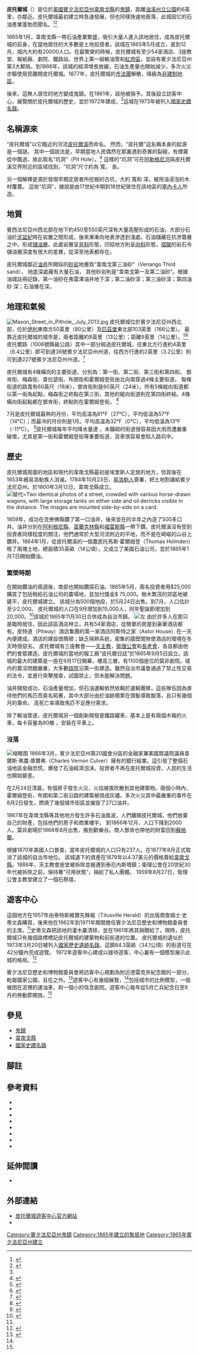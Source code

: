 {{noteTA
|G1=美国州份
|G2=unit
}}
{{coord|41|31|26|N|79|34|53|W|display=title}}
{{Geobox|Settlement
|name=皮托爾城
|other_name=Pit Hole
|other_name1=Pithole City
|category=[[鬼鎮|鬼鎮]]
|image=PitholePA.jpg
|image_caption=2009年10月的皮托爾城，山上為遊客中心。
|image_size=300
|image_alt=View from the bottom of a sparsely-wooded, inclined fielded in early autumn with a building overlooking the valley visible at the top.
|etymology=皮托爾溪
|etymology_type=名稱來源
|country=[[美國|美國]]
|state=[[賓夕法尼亞州|賓夕法尼亞州]]
|region=[[韋南戈縣|韋南戈縣]]
|municipality=
|region_type=縣
|elevation_imperial=1316
|lat_d=41
|elevation_note=<ref>{{cite web |url={{GNIS 3|1204411}} |title=Pithole City|work=[[地名資訊系統|Geographic Names Information System]] |publisher=[[美國地質調查局|United States Geological Survey]] |accessdate=2011-04-06}}</ref>
|lat_m=31
|lat_s=26
|lat_NS=N
|long_d=79
|long_m=34
|long_s=53
|long_EW=W
|established={{Start date|1865|5|24}}
|owner=賓夕法尼亞歷史和博物館委員會
|established_type=成立
|established1=1865年11月30日
|established1_type = 市法團成立
|established1_label=市法團成立日期
|established2=1877年8月
|established2_type=市法團解散
|established2_label=市法團解散日期
|established3=1973年3月20日
|established3_type=列入國家歷史名勝名錄
|established3_label=列入國家歷史名勝名錄日期
|visitation_date=
|timezone=[[美國東部時間|美國東部時間]]
|code=73001667
|utc_offset=-5
|timezone_DST=[[美國東部時間|美國東部夏令時間]]
|utc_offset_DST=-4
|code_type=[[國家史蹟名錄|編號]] #
|code_label=皮托爾城在國家史蹟名錄的編號
|code_note=<ref>{{cite web |url=http://nrhp.focus.nps.gov |title=NPS Focus |work=[[國家史蹟名錄|National Register of Historic Places]] |publisher=[[美國國家公園管理局|National Park Service]] |accessdate=2010-02-12 |archive-date=2008-07-25 |archive-url=https://web.archive.org/web/20080725123211/http://nrhp.focus.nps.gov/ |dead-url=no }}</ref>
|map=Pithole map.svg
|map_caption=皮托爾城街道圖|map_size=300|map1=Pennsylvania Locator Map.PNG
|map1_caption=皮托爾城在賓夕法尼亞州的位置
|map1_size=300
|map1_locator=Pennsylvania
}}

'''皮托爾城'''（{{lang-en|'''Pithole City'''}}）是位於[[美國|美國]][[賓夕法尼亞州|賓夕法尼亞州]][[韋南戈縣|韋南戈縣]]的[[鬼鎮|鬼鎮]]，距離[[油溪州立公園|油溪州立公園]]約6英里，亦鄰近{{tsl|en|Drake Well Museum|德雷克井博物館}}。皮托爾城最初建立時急速發展，但也同樣快速地衰落，此城因它的石油產業蓬勃而聞名。<ref name="PA DCNR">{{cite web|url=http://www.dcnr.state.pa.us/stateparks/Parks/oilcreek.aspx|title=Oil Creek State Park|accessdate=2010-02-27|publisher=Pennsylvania Department of Conservation and Natural Resources|archive-date=2009-08-14|archive-url=https://web.archive.org/web/20090814162709/http://www.dcnr.state.pa.us/stateparks/parks/oilcreek.aspx|dead-url=no}}</ref><ref>{{cite news |title=Pithole's Rise and Fall |date=1879-12-26 |format=[[PDF|PDF]] |newspaper=[[The_New_York_Times|The New York Times]] |accessdate=2010-02-16 |url=http://query.nytimes.com/mem/archive-free/pdf?res=9C07E0DB163EE63BBC4E51DFB4678382669FDE |page=2 |archive-date=2011-06-04 |archive-url=https://web.archive.org/web/20110604161106/http://query.nytimes.com/mem/archive-free/pdf?res=9C07E0DB163EE63BBC4E51DFB4678382669FDE |dead-url=no }}</ref>

1865年1月，韋南戈縣一帶石油產業繁盛，吸引大量人進入該地居住，成為皮托爾城的前身，在當地居住的大多數是土地投資者。該城在1865年5月成立，直到12月，城内大約有20000人口。在最繁榮的時候，皮托爾城有至少54家酒店、3座教堂、報紙廠、劇院、鐵路站、世界上第一組輸油管和[[紅燈區|紅燈區]]，並設有賓夕法尼亞州第3大郵局。到1866年，該城的經濟增長放緩，石油生產量也開始減少，多次火災亦驅使居民離開皮托爾城。1877年，皮托爾城的[[市法團|市法團]]解散，降級為[[非建制地區|非建制地區]]。

後來，這無人居住的地方變成鬼鎮。在1961年，該地被捐予{{tsl|en|Pennsylvania Historical and Museum Commission|賓夕法尼亞歷史和博物館委員會}}。其後設立訪客中心，展覽關於皮托爾城的歷史，並於1972年建成，<ref name="Love"/>這城在1973年被列入[[國家史蹟名錄|國家史蹟名錄]]。

== 名稱源來 ==
“皮托爾城”以它臨近的河流[[皮托爾溪|皮托爾溪]]而命名。{{Sfn|Darrah|1972|p=1}}  然而，“皮托爾”這名稱本身的起源是一個謎。 其中一個説法是，早期當地人民偶然在那裏遇到奇異的裂縫，有煙霧從中飄過，故此取名“坑洞”（Pit Hole）。<ref name="Hirschl">{{Cite news|title=A peak {{sic}} at Pithole's past|last=Hirschl|first=Beatrice Paul|date=1996-08-12|newspaper=Pittsburgh Post-Gazette|page=D1}}</ref> 這樣的“坑洞”可在[[阿勒格尼河|阿勒格尼河]]與皮托爾溪交界附近的區域找到，“坑洞”尺寸約為 {{Convert|14|in|cm|0}} 寬， {{Convert|8|ft|m|0}}長。

另一個解釋是源於發現早期定居者所挖掘的古坑，大約{{Convert|8|ft|m|0}} 寬和{{Convert|12|ft|m|0}} 深，被用油浸泡的木材覆蓋。 這些“坑洞”，據說是由17世紀中期到18世紀居住在該地區的[[塞內卡人|塞內卡人]]所造。{{Sfn|Darrah|1972|p=2}}

== 地質 ==
賓西法尼亞州西北部在地下約450至550英尺深有大量高壓形成的石油，大部分石油於[[泥盆紀|泥盆紀]]時在岩層之間形成，後來漸漸向地表滲透到淺處。{{Sfn|Caplinger|1997|pp=4, 6}}石油儲藏在抗滲蓋層之中，形成[[石油儲層|儲油層]]。此處岩層呈[[背斜|背斜]]形態，凹陷地方則呈[[向斜|向斜]]形態，[[褶皺|褶皺]]的岩石令儲油層深度有很大的差異，從{{Convert|4000|ft}}深至地表都存在。{{sfn|Caplinger|1997|pp=4, 6}}

皮托爾城鄰近[[油井|油井]]所開採的[[砂岩|砂岩]]地層爲“韋南戈第三油砂”（Venango Third sand），{{sfn|Pees|1998|p=15}} 地底{{Convert|450|to|550|ft|m|-1}}深處藏有大量石油，{{sfn|Pees|1998|p=15}} 其他砂岩則是“韋南戈第一及第二油砂”。根據油城註冊記錄，第一油砂在弗雷澤油井地下{{Convert|115|ft|m|0}}深；第二油砂{{Convert|345|ft|m|0}}深；第三油砂{{Convert|480|ft|m|0}}深；第四油砂 {{Convert|600|ft|m|0}}深；石油層在{{Convert|615|ft|m|0}}深。{{sfn|Darrah|1972|pp=11–12}}

== 地理和氣候 ==
[[File:Mason_Street_in_Pithole,_July_2013.jpg|thumb]]
皮托爾城位於賓夕法尼亞州西北部，位於[[伊利_(賓夕法尼亞州)|伊利]]東南方50英里（80公里）及[[匹茲堡|匹茲堡]]東北部103英里（166公里）。 最靠近皮托爾城的城市是{{le|泰特斯維爾 (賓夕法尼亞州)|Titusville, Pennsylvania|泰特斯維爾}}，兩者距離約8英里（13公里）；距離{{le|油城 (賓夕法尼亞州)|Oil City, Pennsylvania|油城}}9英里（14公里）。<ref>{{Cite map |publisher=United States Geological Survey |title=Oil City, Pennsylvania |year=1983 |scale=1 : 100,000 |series=30 × 60 Minute Series (Topographic)}}</ref><ref>{{Cite map |publisher=United States Geological Survey |title=Warren, Pennsylvania – New York |year=1983 |scale=1 : 100,000 |series=30 × 60 Minute Series (Topographic)}}</ref>皮托爾路（1006號縣級公路）其中一部分經過皮托爾城，往東北方行進約4英里（6.4公里）即可到達36號賓夕法尼亞州州道，往西方行進約2英里（3.2公里）則可到達227號賓夕法尼亞州州道。<ref>{{Cite map |publisher=Pennsylvania Department of Transportation |title=General Highway Map Venango County, Pennsylvania |year=2011 |scale=1 : 65,000 |series=Type 10 |url=ftp://ftp.dot.state.pa.us/public/pdf/BPR_pdf_files/Maps/GHS/Roadnames/Venango_GHSN.pdf |accessdate=2011-04-01 }}{{dead link|date=2018年1月 |bot=InternetArchiveBot |fix-attempted=yes }}</ref>

皮托爾城有4條橫向的主要街道，分別為：第一街、第二街、第三街和第四街。 鄧肯街、梅森街、普拉瑟街、布朗街和霍爾姆登街由北向南穿過4條主要街道。 每條街道的路寬有60英尺（18米），鄧肯街則是80英尺（24米）。{{Sfn|Darrah|1972|p=29}}所有5條縱向街道都以第一街為起點，梅森街之終點在第三街，其他的縱向街道則在第四街終結。4條橫向街起點都在鄧肯街，終點則在霍爾姆登街。 <ref>{{Cite map|publisher=Murdock and Hanning|date=1865-10|title=Map showing the subdivisions of the Holmden, Hyner, Morey, McKinney, Dawson, Rooker, Blackmer, Ball, Walter, Holmden, Reynolds, Luther Wood & Copeland Farms on Pithole Creek|scale=1 = 5 [[鏈_(量度單位)|Chain]]}}</ref>

7月是皮托爾城最熱的月份，平均高溫為81°F（27°C），平均低溫為57°F（14°C）；而最冷的月份則是1月。平均高溫為32°F（0°C），平均低溫為13°F（-11°C）。 <ref name="twc">{{cite web|url=http://www.weather.com/weather/wxclimatology/monthly/52249:20|title=Monthly Averages for Historic Pithole City|accessdate=2010-02-17|publisher=The Weather Channel|archive-date=2018-09-16|archive-url=https://web.archive.org/web/20180916040256/https://weather.com/weather/wxclimatology/monthly/52249:20|dead-url=no}}</ref>皮托爾城每年平均降水量達{{Convert|44|in|mm|0}} ，未鋪砌的街道很容易因大雨而遭嚴重破壞，{{Sfn|Darrah|1972|p=63}}尤其是第一街和霍爾姆登街等重要街道，貨車很容易會陷入路坑中。{{Sfn|Darrah|1972|pp=27, 63}}

== 歷史 ==
皮托爾城周圍的地區和現代的韋南戈縣最初是埃里斯人定居的地方，但其後在1653年被易洛魁族人消滅。1784年10月23日，[[易洛魁人|易洛魁人]]簽署{{tsl|en|Treaty of Fort Stanwix (1784)|斯坦尼克斯堡條約}}，把土地割讓給賓夕法尼亞州。於1800年3月12日，韋南戈縣成立。{{Sfn|Hottenstein|Welch|1965|p=125}}
[[File:UnitedStatesWell-PitholePA.jpg|替代=Two identical photos of a street, crowded with various horse-drawn wagons, with large storage tanks on either side and oil derricks visible in the distance. The images are mounted side-by-side on a card.]]
 
1859年，{{Translink|en|Edwin Drake|埃德溫·德雷克}}成功在克勞佛縣鑽了第一口油井，後來並在的半年之內造了500多口井。油井分別在[[阿利根尼縣_(賓夕法尼亞州)|阿利根尼縣]]、[[富蘭克林縣_(賓夕法尼亞州)|富蘭克林縣]]和[[福雷斯縣_(賓夕法尼亞州)|福雷斯縣]]一帶下鑽。皮托爾溪沒有受到投資者同樣程度的關注，他們通常於大型河流附近的平地，而不是在崎嶇的山谷上鑽井。1864年1月，{{Tsl|en|Isaiah Frazier|以賽亞·弗雷澤}}從皮托爾溪的一個農民托馬斯·霍爾姆登（Thomas Holmden）租了兩塊土地，總面積35英畝（14公頃），又成立了美國石油公司，並於1865年1月7日開始鑽油。{{Sfn|Darrah|1972|p=10}}

=== 繁榮時期 ===
在開始鑽油的兩週後，南部也開始鑽探石油。1865年5月，兩名投資者用$25,000購買了包括租給石油公司的農場地，並加付獎金$ 75,000。樹木繁茂的郊區地被鏟平，皮托爾城建立。 該城分為500個地段，於5月24日出售。到7月，人口估計至少2,000。 {{Sfn|Darrah|1972|p=32}} 皮托爾城的人口在9月增加到15,000人，同年聖誕節增加到20,000。<ref>{{Cite news|url=http://query.nytimes.com/mem/archive-free/pdf?res=9E0CE3DA1338E033A2575BC0A96F9C94659FD7CF|title=Tappan's Mushroom City|date=1884-09-08|newspaper=The New York Times|accessdate=2010-02-16|page=8|format=PDF|archive-date=2012-11-10|archive-url=https://web.archive.org/web/20121110205053/http://query.nytimes.com/mem/archive-free/pdf?res=9E0CE3DA1338E033A2575BC0A96F9C94659FD7CF|dead-url=no}}</ref>該城於1865年11月30日合併成為自治市鎮。{{Sfn|Bell|1890|p=121}}
[[File:Pithole_Holmden_Street.jpg|左]]
由於許多人在那只是臨時居住，因此該區酒店林立，共有54家酒店，從簡單的房屋到豪華酒店都有。皮特道（Pitway）酒店集團的第一家酒店阿斯特之家（Astor House）在一天內便建成。酒店的建設很簡陋；缺乏隔熱系統，密集的牆壁間隙使酒店的環境在冬天時很惡劣。{{Sfn|Tassin|2007|p=5}} 皮托爾城有三座教會——[[天主教會|天主教]]，[[循道宗|衛理公會]]和[[長老宗|長老會]]，各自都由他們的會眾建造。皮托爾城的當地的報工廠“皮托爾日誌”於1865年9月5日設立。該城的最大的建築是一座在9月17日開幕，樓高三層，有1100個座位的莫非劇院。城内的賣淫問題嚴重，大多數[[妓院|妓院]]沿第一街建造。雖然自治市議會通過了禁止性交易的法令，並進行突擊搜查，試圖禁止，但未能解決問題。{{Sfn|Darrah|1972|pp=148–149}}

油井開發成功，石油產量增加，但石油運輸依然依賴於運輸團隊，這些隊伍因為虐待他們的馬匹而臭名昭著，其中大部分由於油跡積累在頭髮導致脫落，且只有幾個月的壽命。 高死亡率導致馬匹不足應付需求。{{Sfn|Darrah|1972|p=100}}

除了輸油管道，皮托爾城另一個創新開發是鐵路罐車，基本上是有兩個木箱的火車，每卡容量為80桶 ，安裝在平車上。{{Sfn|Darrah|1972|p=114}}

=== 沒落 ===
[[File:Pithole_Methodist_Church.jpg|缩略图]]
1866年3月，賓夕法尼亞州第20國會分區的金融家兼美國眾議院議員查爾斯·弗農·庫爾弗（Charles Vernon Culver）擁有的銀行結業。這引發了整個石油地區金融恐慌，爆發了石油經濟泡沫。投資者不再在皮托爾城投資，人民的生活也開始變差。

在2月24日清晨，有個房子發生火災，火焰被風吹散到其他建築物。{{sfn|Darrah|1972|p=223}}兩個小時內，霍爾姆登街，布朗和第二街沿路的建築被燒成灰燼。多次火災其中最嚴重的事件在8月2日發生，燃燒了幾個城市街區並摧毀了27口油井。{{sfn|Darrah|1972|p=171}}

1867年在韋南戈縣等其他地方發生許多石油風波，人們離開皮托爾城，他們放棄自己的財產，包括他們的房子和商業樓宇。{{Sfn|Darrah|1972|pp=167, 222}} 到1866年12月，人口下降到2000人。莫非劇場於1868年8月出售，搬到歡樂谷。商人鄧肯也帶他的財富回到[[蘇格蘭|蘇格蘭]]。 

根據1870年美國人口普查，當年皮托爾城的人口只有237人。在1877年8月正式取消了該城的自治市地位。{{Sfn|Bell|1890|p=121}} 該城遺下的資產在1879年以4.37美元的價格賣給[[韋南戈縣_(賓夕法尼亞州)|韋南戈縣]]。1886年，天主教會座堂被拆除並搬遷到泰厄內斯塔鎮；衛理公會在20世紀30年代被拆除之前，保持著“可用狀態”，捐給了私人團體。{{Sfn|Darrah|1972|p=233}} 1959年8月27日，衛理公會主教堂建立了一個石祭壇。{{Sfn|Darrah|1972|pp=240–239}}

== 遊客中心 ==
{{multiple image
| direction = vertical
| width = 220
| image1 = Pithole visitor center.jpg
| caption1 = 遊客中心外觀
| image2 = Scale_model_of_Pithole.jpg
| caption2 = 遊客中心裏的小鎮模型
}}

這個地方在1957年由泰特斯維爾先鋒報（Titusville Herald）的出版商詹姆士·史蒂文森購買，後來他在1962年到1971年期間擔任賓夕法尼亞歷史和博物館委員會的主席。<ref name="Hirschl"/>史蒂文森把該地的灌木叢清除，並在1961年將其捐贈給了{{Tsl|en|Pennsylvania Historical and Museum Commission|賓夕法尼亞歷史和博物館委員會}}。現時，皮托爾城只有幾個路標標記皮托爾城的建築物和前街道的位置。 皮托爾城的遺址於1973年3月20日被列入[[國家史蹟名錄|國家歷史遺跡名錄]]。這鎮84.3英畝（34.1公頃）的街道可在42分鐘內完成遊覽。 1972年遊客中心建成以接待遊客，中心裏有一個模型展示此城的格局。{{Sfn|Pennsylvania Register of Historic Sites and Landmarks|1972|loc=§ 10}}<ref name="Love">{{Cite news|url=https://news.google.com/newspapers?nid=1144&dat=19750622&id=_hAcAAAAIBAJ&sjid=CVYEAAAAIBAJ&pg=2814,1648517|title=Once-booming Pithole revisited in 'world's 1st oil town' museum|last=Love|first=Gilbert|date=1975-06-22|newspaper=The Pittsburgh Press|accessdate=2010-02-17|page=C1|archive-date=2018-09-16|archive-url=https://web.archive.org/web/20180916040255/https://news.google.com/newspapers?nid=1144&dat=19750622&id=_hAcAAAAIBAJ&sjid=CVYEAAAAIBAJ&pg=2814,1648517|dead-url=no}}</ref>

賓夕法尼亞歷史和博物館委員會將訪客中心規劃為附近德雷克井紀念館的一部分，毗鄰國家公園，且在{{Tsl|en|Titusville, Pennsylvania|泰特斯維爾 (賓夕法尼亞州)|泰特斯維爾}}之外。<ref name="etn">{{Cite news |last=Hahn |first=Tim |title=Budget constraints, construction cut Pithole visitor opportunities |date=2010-06-06 |newspaper=Erie Times-News |url=http://www.goerie.com/apps/pbcs.dll/article?AID=2010306049886 |accessdate=2010-06-06 |archive-date=2011-06-06 |archive-url=https://web.archive.org/web/20110606224409/http://www.goerie.com/apps/pbcs.dll/article?AID=2010306049886 |dead-url=no }}</ref>遊客中心有幾個展覽，<ref name="Love"/>包括城市的比例模型，一個被困在泥裡的運油車，和一個小的信息劇院。遊客中心每年從5月亡兵紀念日至9月的勞動節開放。<ref name="Hirschl"/>

== 參見 ==
{{Portal|美國|歷史}}
*[[鬼鎮|鬼鎮]]
*[[韋南戈縣|韋南戈縣]]
*[[國家史蹟名錄|國家史蹟名錄]]

== 腳註 ==
{{Reflist|2}}

== 參考資料 ==
{{Refbegin}}
* {{Cite book |editor-last=Bell |editor-first=Herbert C |title=History of Venango County, Pennsylvania |year=1890 |location=[[Chicago|Chicago]] |publisher=Brown, Runk & Co |url=https://archive.org/details/historyofvenango00bell |language = en|ref=harv}}
* {{cite web |last=Caplinger |first=Michael W |title=Allegheny National Forest Oil Heritage |work=Historic American Engineering Record |year=1997 |publisher=National Park Service |url=http://hdl.loc.gov/loc.pnp/hhh.pa3551 |accessdate=2010-05-24 |language = en|ref=harv}}
* {{Cite book |last=Carll |first=John F |title=The geology of the oil regions of Warren, Venango, Clarion, and Butler counties |year=1880 |location=Harrisburg |publisher=Second Geological Survey of Pennsylvania |oclc=5966119 |url=https://books.google.com/?id=scTZAAAAMAAJ |language = en|ref=harv}}
* {{Cite book |last=Darrah |first=William Culp |title=Pithole, the vanished city |year=1972 |location=Gettysburg |publisher=William Culp Darrah |isbn=0-913116-03-3 |lccn=72078194 |language = en|ref=harv}}
* {{Cite book |last=Hottenstein |first=JoAnne |last2=Welch |first2=Sibyl |chapter=Venango County |title=Incorporation dates of Pennsylvania municipalities |year=1965 |publisher=Bureau of Municipal Affairs, Pennsylvania Department of Internal Affairs |location=Harrisburg |language=en |url=http://www.phmc.state.pa.us/bah/dam/counties/pdfs/Venango.pdf |format=PDF |accessdate=2010-06-01 |ref=harv |archive-date=2011-06-09 |archive-url=https://web.archive.org/web/20110609075047/http://www.phmc.state.pa.us/bah/dam/counties/pdfs/Venango.pdf |dead-url=no }}
* {{Cite journal |last=Pees |first=Samuel T |title=Oil Creek's Riparian Wells |journal=Pennsylvania Geology |publisher=Pennsylvania Department of Conservation and Natural Resources |date=1998 |volume=29 |issue=1 |pages=14–18 |url=http://www.dcnr.state.pa.us/topogeo/pub/pageolmag/pdfs/v29n1.pdf |format=PDF |accessdate=2010-02-21 |language=en |ref={{harvid|Pees|1998}} |archive-date=2011-06-09 |archive-url=https://web.archive.org/web/20110609085844/http://www.dcnr.state.pa.us/topogeo/pub/pageolmag/pdfs/v29n1.pdf |dead-url=no }}
* {{cite web |author=Pennsylvania Register of Historic Sites and Landmarks |title=Pithole City |work=National Register of Historic Places Inventory—Nomination Form |date=1972-02-24 |location=Harrisburg |publisher=Pennsylvania Historical and Museum Commission |format=PDF |url={{NRHP-PA|H001207_01H.pdf}} |accessdate=2010-02-15|language = en |ref=harv}}
* {{Cite book |last=Tassin |first=Susan |year=2007 |title=Pennsylvania ghost towns |location=Mechanicsburg |publisher=Stackpole Books |url=https://books.google.com/?id=KjcD_hWYOBEC |isbn=0-8117-3411-0 |language = en|ref=harv}}
{{Refend}}

== 延伸閲讀 ==
* {{Cite book|url=http://digital.lib.lehigh.edu/cdm4/eb_viewer.php?ptr=6976&DMTHUMB=1|title=History of Pithole|last=Leonard|first=Charles C|publisher=Morton, Longwell & Co|year=1867|location=Pithole City|access-date=2017-02-07|archive-date=2016-09-19|archive-url=https://web.archive.org/web/20160919064428/http://digital.lib.lehigh.edu/cdm4/eb_viewer.php?ptr=6976&DMTHUMB=1|dead-url=no}}{{En}}

== 外部連結 ==
{{Commons category|Pithole, Pennsylvania}}
* [https://web.archive.org/web/20070122204704/http://www.drakewell.org/ 皮托爾城遊客中心官方網站]{{En}}
* {{YouTube|ss6EJdGl_E4|link=no|皮托爾城民謠“Pit-Hole City”|language=en}}
[[Category:賓夕法尼亞州鬼鎮|Category:賓夕法尼亞州鬼鎮]]
[[Category:1865年建立的聚居地|Category:1865年建立的聚居地]]
[[Category:1865年賓夕法尼亞州建立|Category:1865年賓夕法尼亞州建立]]